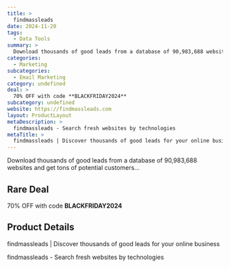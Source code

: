 ```yaml
---
title: >
  findmassleads
date: 2024-11-20
tags:
  - Data Tools
summary: >
  Download thousands of good leads from a database of 90,983,688 websites and get tons of potential customers...
categories:
  - Marketing
subcategories:
  - Email Marketing
category: undefined
deal: >
  70% OFF with code **BLACKFRIDAY2024**
subcategory: undefined
website: https://findmassleads.com
layout: ProductLayout
metaDescription: >
  findmassleads - Search fresh websites by technologies
metaTitle: >
  findmassleads | Discover thousands of good leads for your online business
---
```

Download thousands of good leads from a database of 90,983,688 websites and get tons of potential customers...

## Rare Deal

70% OFF with code **BLACKFRIDAY2024**

## Product Details
findmassleads | Discover thousands of good leads for your online business

findmassleads - Search fresh websites by technologies
